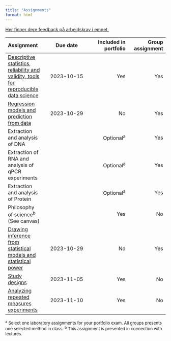 ```yaml
---
title: "Assignments"
format: html
---
```


[Her finner dere feedback på arbeidskrav i emnet.](feedback-assignments.html)



|Assignment |Due date |Included in portfolio |Group assignment|
| :--- | :---: | ---:| ---:|
|[Descriptive statistics, reliability and validity, tools for reproducible data science](assignment-1.html)| 2023-10-15 |Yes|Yes|
|[Regression models and prediction from data](assignment-2.html)|2023-10-29|No|Yes|
|Extraction and analysis of DNA ||Optional^a^|Yes|
|Extraction of RNA and analysis of qPCR experiments||Optional^a^|Yes|
|Extraction and analysis of Protein||Optional^a^|Yes|
|Philosophy of science^b^ (See canvas)||Yes|No|
|[Drawing inference from statistical models and statistical power](assignment-3.html)|2023-10-29|No|Yes|
|[Study designs](assignment-4.html)|2023-11-05|Yes|No|
|[Analyzing repeated measures experiments](assignment-5.html)|2023-11-10|Yes|No|


 <font size="2">^a^ Select one laboratory assignments for your portfolio exam. All groups presents one selected method in class. ^b^ This assignment is presented in connection with lectures. 
 </font>